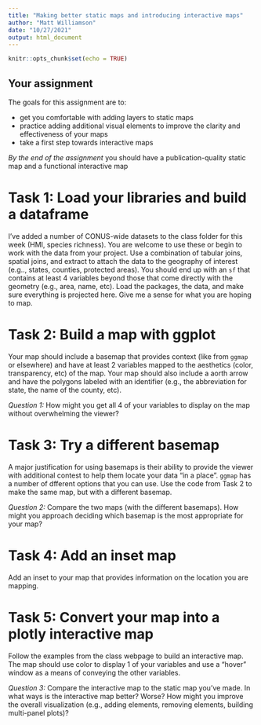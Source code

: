 ```yaml
---
title: "Making better static maps and introducing interactive maps"
author: "Matt Williamson"
date: "10/27/2021"
output: html_document
---
```


```r
knitr::opts_chunk$set(echo = TRUE)
```


## Your assignment

The goals for this assignment are to:

- get you comfortable with adding layers to static maps
- practice adding additional visual elements to improve the clarity and effectiveness of your maps
- take a first step towards interactive maps

_By the end of the assignment_ you should have a publication-quality static map and a functional interactive map


# Task 1: Load your libraries and build a dataframe
I've added a number of CONUS-wide datasets to the class folder for this week (HMI, species richness). You are welcome to use these or begin to work with the data from your project. Use a combination of tabular joins, spatial joins, and extract to attach the data to the geography of interest (e.g.., states, counties, protected areas). You should end up with an `sf` that contains at least 4 variables beyond those that come directly with the geometry (e.g., area, name, etc).  Load the packages, the data, and make sure everything is projected here. Give me a sense for what you are hoping to map.


# Task 2: Build a map with ggplot
Your map should include a basemap that provides context (like from `ggmap` or elsewhere) and have at least 2 variables mapped to the aesthetics (color, transparency, etc) of the map. Your map should also include a aorth arrow and have the polygons labeled with an identifier (e.g., the abbreviation for state, the name of the county, etc). 

_Question 1:_ How might you get all 4 of your variables to display on the map without overwhelming the viewer?


# Task 3: Try a different basemap
A major justification for using basemaps is their ability to provide the viewer with additional contest to help them locate your data "in a place". `ggmap` has a number of dfferent options that you can use. Use the code from Task 2 to make the same map, but with a different basemap.

_Question 2:_ Compare the two maps (with the different basemaps). How might you approach deciding which basemap is the most appropriate for your map?

# Task 4: Add an inset map
Add an inset to your map that provides information on the location you are mapping.


# Task 5: Convert your map into a plotly interactive map
Follow the examples from the class webpage to build an interactive map. The map should use color to display 1 of your variables and use a "hover" window as a means of conveying the other variables.

_Question 3:_ Compare the interactive map to the static map you've made. In what ways is the interactive map better? Worse? How might you improve the overall visualization (e.g., adding elements, removing elements, building multi-panel plots)?



